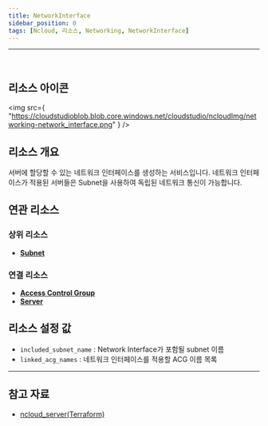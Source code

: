 ```yaml
---
title: NetworkInterface
sidebar_position: 0
tags: [Ncloud, 리소스, Networking, NetworkInterface]
---
```


<hr />
<br />

## 리소스 아이콘

<img
    src={
        "https://cloudstudioblob.blob.core.windows.net/cloudstudio/ncloudImg/networking-network_interface.png"
    }
/>

## 리소스 개요

서버에 할당할 수 있는 네트워크 인터페이스를 생성하는 서비스입니다. 네트워크 인터페이스가 적용된 서버들은 Subnet을 사용하여 독립된 네트워크 통신이 가능합니다.

## 연관 리소스

### 상위 리소스

-   [**Subnet**](https://docs.cstudio.app/docs/resource/ncloud/Networking/Subnet)

### 연결 리소스

-   [**Access Control Group**](https://docs.cstudio.app/docs/resource/ncloud/Security/AccessControlGroup)
-   [**Server**](https://docs.cstudio.app/docs/resource/ncloud/Compute/Server)

## 리소스 설정 값

-   `included_subnet_name` : Network Interface가 포함될 subnet 이름
-   `linked_acg_names` : 네트워크 인터페이스를 적용할 ACG 이름 목록


---

## 참고 자료


-   [ncloud_server(Terraform)](https://registry.terraform.io/providers/NaverCloudPlatform/ncloud/latest/docs/resources/network_interface)
